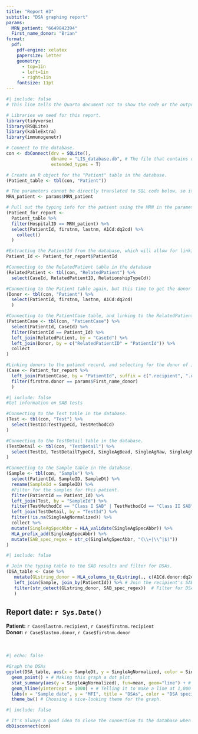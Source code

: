 ```yaml
---
title: "Report #3"
subtitle: "DSA graphing report"
params:
  MRN_patient: "6649842394"
  First_name_donor: "Brian"
format:
  pdf:
    pdf-engine: xelatex
    papersize: letter
    geometry:
      - top=1in
      - left=1in
      - right=1in
    fontsize: 11pt
---
```


```r
#| include: false 
# This line tells the Quarto document not to show the code or the output of this chunk in the final report.

# Libraries we need for this report.
library(tidyverse)
library(RSQLite)
library(kableExtra)
library(immunogenetr)

# Connect to the database.
con <- dbConnect(drv = SQLite(), 
                 dbname = "LIS_database.db", # The file that contains our database
                 extended_types = T) 

# Create an R object for the "Patient" table in the database.
(Patient_table <- tbl(con, "Patient")) 

# The parameters cannot be directly translated to SQL code below, so it is first put into an R element here, and that element is called in the code below.
MRN_patient <- params$MRN_patient

# Pull out the typing info for the patient using the MRN in the parameters.
(Patient_for_report <- 
  Patient_table %>% 
  filter(HospitalID == MRN_patient) %>% 
  select(PatientId, firstnm, lastnm, A1Cd:dq2cd) %>% 
    collect()
  )

#Extracting the PatientId from the database, which will allow for linking to the donor
Patient_Id <- Patient_for_report$PatientId

#Connecting to the RelatedPatient table in the database
(RelatedPatient <- tbl(con, "RelatedPatient") %>% 
  select(CaseId, RelatedPatientID, RelationshipTypeCd))

#Connecting to the Patient table again, but this time to get the donor info out (donors are also stored in the Patient table in the database)
(Donor <- tbl(con, "Patient") %>% 
  select(PatientId, firstnm, lastnm, A1Cd:dq2cd)
  )

#Connecting to the PatientCase table, and linking to the RelatedPatient and Donor tables to get donors
(PatientCase <- tbl(con, "PatientCase") %>% 
  select(PatientId, CaseId) %>% 
  filter(PatientId == Patient_Id) %>% 
  left_join(RelatedPatient, by = "CaseId") %>% 
  left_join(Donor, by = c("RelatedPatientID" = "PatientId")) %>% 
  collect
)

#Linking donors to the patient record, and selecting for the donor of interest
(Case <- Patient_for_report %>% 
  left_join(PatientCase, by = "PatientId", suffix = c(".recipient", ".donor")) %>% 
  filter(firstnm.donor == params$First_name_donor)
  )
```

```r
#| include: false
#Get information on SAB tests

#Connecting to the Test table in the database.
(Test <- tbl(con, "Test") %>% 
  select(TestId:TestTypeCd, TestMethodCd)
)

#Connecting to the TestDetail table in the database.
(TestDetail <- tbl(con, "TestDetail") %>% 
  select(TestId, TestDetailTypeCd, SingleAgBead, SingleAgRaw, SingleAgNormalized, SingleAgSpecAbbr, SingleAgSpecificity)
)

#Connecting to the Sample table in the database.
(Sample <- tbl(con, "Sample") %>% 
  select(PatientId, SampleID, SampleDt) %>% 
  rename(SampleId = SampleID) %>% 
  #Filter for the samples for this patient.
  filter(PatientId == Patient_Id) %>% 
  left_join(Test, by = "SampleId") %>% 
  filter(TestMethodCd == "Class I SAB" | TestMethodCd == "Class II SAB") %>% 
  left_join(TestDetail, by = "TestId") %>% 
  filter(!is.na(SingleAgNormalized)) %>% 
  collect %>% 
  mutate(SingleAgSpecAbbr = HLA_validate(SingleAgSpecAbbr)) %>% 
  HLA_prefix_add(SingleAgSpecAbbr) %>% 
  mutate(SAB_spec_regex = str_c(SingleAgSpecAbbr, "(\\+|\\^|$)"))
)
```

```r
#| include: false

# Join the typing table to the SAB results and filter for DSAs.
(DSA_table <- Case %>% 
   mutate(GLstring_donor = HLA_columns_to_GLstring(., c(A1Cd.donor:dq2cd.donor), suffix_to_remove = "cd.donor")) %>% # Make a GL string for the donor typing.
   left_join(Sample, join_by(PatientId)) %>% # Join the recipient's SAB samples to the table.
   filter(str_detect(GLstring_donor, SAB_spec_regex))  # Filter for DSAs by keeping only the beads that match the donor's typing.
   )
```

<!--
Below is text that will go towards the top of the report. Note that code snippets (e.g. `r Sys.Date()`) can be used here, outside of a formal code chunk. This is useful for pulling in elements from your computed data, like recipient and donor names.

Those of you familiar with HTML may notice that this green text here is inside of comment notation. I'm using it here because Quarto will interpret this HTML code as a comment, and will not print it on the final report (even though the final report is a PDF)!
-->

## Report date: `r Sys.Date()` &nbsp;&nbsp;&nbsp;&nbsp;&nbsp;  
**Patient:** `r Case$lastnm.recipient`, `r Case$firstnm.recipient`  &nbsp;&nbsp;&nbsp;&nbsp;&nbsp;    
**Donor:** `r Case$lastnm.donor`, `r Case$firstnm.donor` &nbsp;&nbsp;&nbsp;&nbsp;&nbsp;  
&nbsp;&nbsp;&nbsp;&nbsp;&nbsp;  
&nbsp;&nbsp;&nbsp;&nbsp;&nbsp; 
&nbsp;&nbsp;&nbsp;&nbsp;&nbsp; 
&nbsp;&nbsp;&nbsp;&nbsp;&nbsp; 

```r
#| echo: false

#Graph the DSAs
ggplot(DSA_table, aes(x = SampleDt, y = SingleAgNormalized, color = SingleAgSpecAbbr)) + # Setting up a graph, and telling ggplot which columns from the table go on the X and y axes, and which column contains data we'd like to be grouped and shown in different colors.
  geom_point() + # Making this graph a dot plot.
  stat_summary(aes(y = SingleAgNormalized), fun=mean, geom="line") + # Making lines that connect the dots, and making that line the mean of any DSA that is represented by more than one bead.
  geom_hline(yintercept = 1000) + # Telling it to make a line at 1,000 MFI, to indicate the cutoff for our assay.
  labs(x = "Sample date", y = "MFI", title = "DSAs", color = "DSA specificities") + # Making the labels for our graph.
  theme_bw() # Choosing a nice-looking theme for the graph.
```

```r
#| include: false

# It's always a good idea to close the connection to the database when you're done.
dbDisconnect(con)
```

